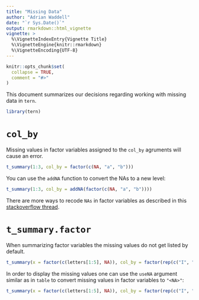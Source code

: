 ```yaml
---
title: "Missing Data"
author: "Adrian Waddell"
date: "`r Sys.Date()`"
output: rmarkdown::html_vignette
vignette: >
  %\VignetteIndexEntry{Vignette Title}
  %\VignetteEngine{knitr::rmarkdown}
  %\VignetteEncoding{UTF-8}
---
```


```r
knitr::opts_chunk$set(
  collapse = TRUE,
  comment = "#>"
)
```


This document summarizes our decisions regarding working with missing data in
`tern`.

```r
library(tern)
```

# `col_by`

Missing values in factor variables assigned to the `col_by` agruments will cause an error.

```r
t_summary(1:3, col_by = factor(c(NA, "a", "b")))
```

You can use the `addNA` function to convert the NAs to a new level:

```r
t_summary(1:3, col_by = addNA(factor(c(NA, "a", "b"))))
```

There are more ways to recode `NAs` in factor variables as described in this
[stackoverflow
thread](https://stackoverflow.com/questions/39126537/replace-na-in-a-factor-column-in-r).

# `t_summary.factor`

When summarizing factor variables the missing values do not get listed by
default.

```r
t_summary(x = factor(c(letters[1:5], NA)), col_by = factor(rep(c("I", "II"), 3)))
```

In order to display the missing values one can use the `useNA` argument similar
as in `table` to convert missing values in factor variables to `"<NA>"`:

```r
t_summary(x = factor(c(letters[1:5], NA)), col_by = factor(rep(c("I", "II"), 3)), useNA = "ifany")
```

